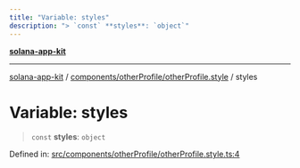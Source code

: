 ```yaml
---
title: "Variable: styles"
description: "> `const` **styles**: `object`"
---
```


[**solana-app-kit**](../../../../README.mdx)

***

[solana-app-kit](../../../../README.mdx) / [components/otherProfile/otherProfile.style](../README.mdx) / styles

# Variable: styles

> `const` **styles**: `object`

Defined in: [src/components/otherProfile/otherProfile.style.ts:4](https://github.com/SendArcade/solana-social-starter/blob/b27156124ee1831d644b1af765e8d55a2885cd4f/src/components/otherProfile/otherProfile.style.ts#L4)
